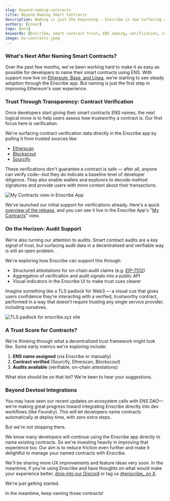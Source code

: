 ```yaml
---
slug: beyond-naming-contracts
title: Beyond Naming Smart Contracts
description: Naming is just the beginning — Enscribe is now surfacing contract verification, exploring audit support, and building a trust layer for smart contracts.
authors: [conor]
tags: [ens]
keywords: [Enscribe, smart contract trust, ENS naming, verification, contract audits, Etherscan, Sourcify, security signals, web3 UX]
image: my-contracts.jpeg
---
```


### What's Next After Naming Smart Contracts?

Over the past few months, we've been working hard to make it as easy as possible for developers to name their smart contracts using ENS. With support now live on [Ethereum, Base, and Linea](/blog/mainnet-announcement), we're starting to see steady adoption through the Enscribe app. But naming is just the first step in improving Ethereum's user experience.

### Trust Through Transparency: Contract Verification

Once developers start giving their smart contracts ENS names, the next logical move is to help users assess how trustworthy a contract is. Our first focus here is verification.

We're surfacing contract verification data directly in the Enscribe app by pulling it from trusted sources like:

* [Etherscan](https://etherscan.io)
* [Blockscout](https://blockscout.com)
* [Sourcify](https://sourcify.dev)

These verifications don't guarantee a contract is safe — after all, anyone can verify code—but they do indicate a baseline level of developer diligence. They also enable wallets and explorers to decode method signatures and provide users with more context about their transactions.

![My Contracts view in Enscribe App](my-contracts.jpeg)

We've launched our initial support for verifications already. Here's a quick [overview of the release](/blog/contracts-verification), and you can see it live in the Enscribe App's "[My Contracts](https://app.enscribe.xyz/history)" view.

### On the Horizon: Audit Support

We're also turning our attention to audits. Smart contract audits are a key signal of trust, but surfacing audit data in a decentralised and verifiable way is still an open problem.

We're exploring how Enscribe can support this through:

* Structured attestations for on-chain audit claims (e.g. [EIP-7512](https://eips.ethereum.org/EIPS/eip-7512))
* Aggregation of verification and audit signals into a public API
* Visual indicators in the Enscribe UI to make trust cues clearer

Imagine something like a TLS padlock for Web3 — a visual cue that gives users confidence they’re interacting with a verified, trustworthy contract, performed in a way that doesn’t require trusting any single service provider, including ourselves.

![TLS padlock for enscribe.xyz site](tls-padlock.png)

### A Trust Score for Contracts?

We're thinking through what a decentralized trust framework might look like. Some early metrics we're exploring include:

1. **ENS name assigned** (via Enscribe or manually)
2. **Contract verified** (Sourcify, Etherscan, Blockscout)
3. **Audits available** (verifiable, on-chain attestations)

What else should be on that list? We're keen to hear your suggestions.

### Beyond Devtool Integrations

You may have seen our recent updates on ecosystem calls with ENS DAO—we're making great progress toward integrating Enscribe directly into dev workflows (like Foundry). This will let developers name contracts automatically at deploy time, with zero extra steps.

But we're not stopping there.

We know many developers will continue using the Enscribe app directly to name existing contracts. So we're investing heavily in improving that experience too. Our aim is to reduce friction even further and make it delightful to manage your named contracts with Enscribe.

We'll be sharing more UX improvements and feature ideas very soon. In the meantime, if you're using Enscribe and have thoughts on what would make your experience better, [drop into our Discord](https://discord.gg/8QUMMdS5GY) or tag us [@enscribe\_ on X](https://x.com/enscribe_).

We're just getting started.

In the meantime, keep naming those contracts!
